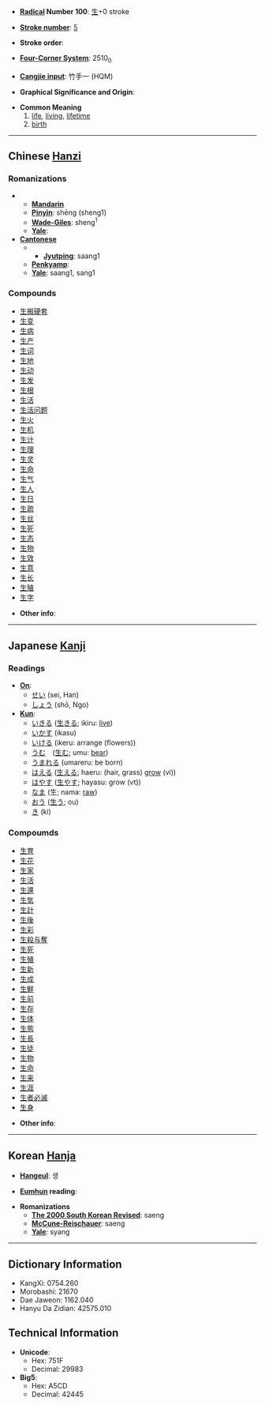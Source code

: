 * '''[[Wiktionary:Chinese radical index| Radical]] Number 100''': [[Wiktionary:Chinese radical index 生|生]]+0 stroke

* '''[[Wiktionary:Chinese total strokes index|Stroke number]]''': [[Wiktionary:Chinese total strokes index 5|5]]

* '''Stroke order''': 

* '''[[Wiktionary:Chinese four corner index|Four-Corner System]]''': 2510<sub>0</sub>

* '''[[Wiktionary:Chinese Cangjie index|Cangjie input]]''': 竹手一 (HQM)

* '''Graphical Significance and Origin''': 

* '''Common Meaning'''
*# [[life]], [[living]], [[lifetime]]
*# [[birth]]

----

== Chinese [[Hanzi]] ==

===Romanizations===
** '''[[Mandarin]]'''
** '''[[Pinyin]]''': shēng (sheng1)
** '''[[Wade-Giles]]''': sheng<sup>1</sup>
** '''[[Yale]]''': 
* '''[[Cantonese]]'''
*** '''[[Jyutping]]''': saang1
** '''[[Penkyamp]]''': 
** '''[[Yale]]''': saang1, sang1

===Compounds===
*[[生搬硬套]]
*[[生变]]
*[[生病]]
*[[生产]]
*[[生词]]
*[[生地]]
*[[生动]]
*[[生发]]
*[[生根]]
*[[生活]]
*[[生活问题]]
*[[生火]]
*[[生机]]
*[[生计]]
*[[生理]]
*[[生灵]]
*[[生命]]
*[[生气]]
*[[生人]]
*[[生日]]
*[[生疏]]
*[[生丝]]
*[[生死]]
*[[生态]]
*[[生物]]
*[[生效]]
*[[生意]]
*[[生长]]
*[[生殖]]
*[[生字]]

* '''Other info''': 

----

== Japanese [[Kanji]] ==

===Readings===
* '''[[On]]''':
** [[せい]] (sei, Han)
** [[しょう]] (shō, Ngo)
* '''[[Kun]]''':
** [[いきる]] ([[生きる]]; ikiru: [[live]])
** [[いかす]] (ikasu)
** [[いける]] (ikeru: arrange (flowers))
** [[うむ]]　([[生む]]; umu: [[bear]])
** [[うまれる]] (umareru: be born)
** [[はえる]] ([[生える]]; haeru: (hair, grass) [[grow]] (vi))
** [[はやす]] ([[生やす]]; hayasu: grow (vt))
** [[なま]] (生; nama: [[raw]])
** [[おう]] ([[生う]]; ou)
** [[き]] (ki) 

===Compoumds===
*[[生育]]
*[[生花]]
*[[生家]]
*[[生活]]
*[[生還]]
*[[生気]]
*[[生計]]
*[[生後]]
*[[生彩]]
*[[生殺与奪]]
*[[生死]]
*[[生殖]]
*[[生新]]
*[[生成]]
*[[生鮮]]
*[[生前]]
*[[生存]]
*[[生体]]
*[[生態]]
*[[生長]]
*[[生徒]]
*[[生物]]
*[[生命]]
*[[生来]]
*[[生涯]]
*[[生者必滅]]
*[[生身]]

* '''Other info''':  

----

== Korean [[Hanja]] ==

* '''[[Hangeul]]''': 생

* '''[[Eumhun]] reading''': 

* '''Romanizations'''
** '''[[The 2000 South Korean Revised Romanization|The 2000 South Korean Revised]]''': saeng
** '''[[McCune-Reischauer]]''': saeng
** '''[[Yale]]''': syang

----

== Dictionary Information ==

* KangXi: 0754.260
* Morobashi: 21670
* Dae Jaweon: 1162.040
* Hanyu Da Zidian: 42575.010

== Technical Information ==

* '''Unicode''':
** Hex: 751F
** Decimal: 29983
* '''Big5''':
** Hex: A5CD
** Decimal: 42445